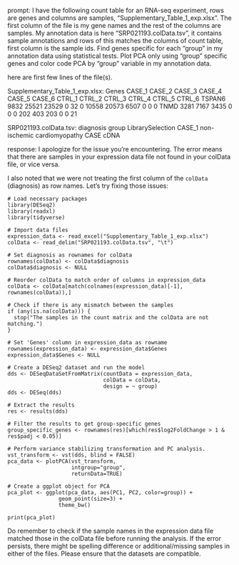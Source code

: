 prompt:
I have the following count table for an RNA-seq experiment, rows are genes and columns are samples, "Supplementary_Table_1_exp.xlsx". The first column of the file is my gene names and the rest of the columns are samples. My annotation data is here  "SRP021193.colData.tsv", it contains sample annotations and rows of this matches the columns of count table, first column is the sample ids. Find genes specific for each "group" in my annotation data  using statistical tests. Plot PCA only using "group" specific genes and color code PCA by "group" variable in my annotation data.

here are first few lines of the file(s).

Supplementary_Table_1_exp.xlsx:
Genes	CASE_1	CASE_2	CASE_3	CASE_4	CASE_5	CASE_6	CTRL_1	CTRL_2	CTRL_3	CTRL_4	CTRL_5	CTRL_6
TSPAN6	9832	25521	23529	0	32	0	10558	20573	6507	0	0	 0
TNMD	3281	 7167	 3435	0	 0	0	  202	  403	 203	0	0	21


SRP021193.colData.tsv:
diagnosis	group	LibrarySelection
CASE_1	non-ischemic cardiomyopathy	CASE	cDNA


response:
I apologize for the issue you're encountering. The error means that there are samples in your expression data file not found in your colData file, or vice versa.

I also noted that we were not treating the first column of the `colData` (diagnosis) as row names. Let's try fixing those issues:

```
# Load necessary packages
library(DESeq2)
library(readxl)
library(tidyverse)

# Import data files
expression_data <- read_excel("Supplementary_Table_1_exp.xlsx")
colData <- read_delim("SRP021193.colData.tsv", "\t")

# Set diagnosis as rownames for colData
rownames(colData) <- colData$diagnosis
colData$diagnosis <- NULL

# Reorder colData to match order of columns in expression_data
colData <- colData[match(colnames(expression_data)[-1], rownames(colData)),]

# Check if there is any mismatch between the samples
if (any(is.na(colData))) {
  stop("The samples in the count matrix and the colData are not matching.")
}

# Set 'Genes' column in expression_data as rowname
rownames(expression_data) <- expression_data$Genes
expression_data$Genes <- NULL

# Create a DESeq2 dataset and run the model
dds <- DESeqDataSetFromMatrix(countData = expression_data, 
                              colData = colData, 
                              design = ~ group)
dds <- DESeq(dds)

# Extract the results
res <- results(dds)

# Filter the results to get group-specific genes
group_specific_genes <- rownames(res)[which(res$log2FoldChange > 1 & res$padj < 0.05)]

# Perform variance stabilizing transformation and PC analysis.
vst_transform <- vst(dds, blind = FALSE)
pca_data <- plotPCA(vst_transform, 
                    intgroup="group", 
                    returnData=TRUE)

# Create a ggplot object for PCA
pca_plot <- ggplot(pca_data, aes(PC1, PC2, color=group)) +
                geom_point(size=3) +
                theme_bw()

print(pca_plot)
```
Do remember to check if the sample names in the expression data file matched those in the colData file before running the analysis. If the error persists, there might be spelling difference or additional/missing samples in either of the files. Please ensure that the datasets are compatible.


